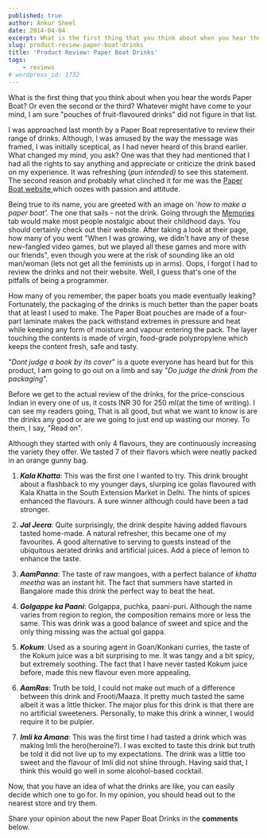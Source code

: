 ```yaml
---
published: true
author: Ankur Sheel
date: 2014-04-04
excerpt: What is the first thing that you think about when you hear the words Paper Boat? Or even the second or the third? Whatever might have come to your mind, I am sure "pouches of fruit-flavoured drinks" did not figure in that list. A product review of the new and exciting flavours that Hector Beverages have recently come out with.
slug: product-review-paper-boat-drinks
title: 'Product Review: Paper Boat Drinks'
tags:
    - reviews
# wordpress_id: 1732
---
```



What is the first thing that you think about when you hear the words Paper Boat? Or even the second or the third? Whatever might have come to your mind, I am sure "pouches of fruit-flavoured drinks" did not figure in that list.

<Quote
    quote="It takes courage to be creative. Just as soon as you have a new idea, you are a minority of one"
    author="E. Paul"
/>

I was approached last month by a Paper Boat representative to review their range of drinks. Although, I was amused by the way the message was framed, I was initially sceptical, as I had never heard of this brand earlier. What changed my mind, you ask? One was that they had mentioned that I had all the rights to say anything and appreciate or criticize the drink based on my experience. It was refreshing (_pun intended)_ to see this statement. The second reason and probably what clinched it for me was the [Paper Boat website ](http://paperboatdrinks.com)which oozes with passion and attitude.

Being true to its name, you are greeted with an image on '_how to make a paper boat'._ The one that sails - not the drink. Going through the [Memories ](http://paperboatdrinks.com/p/antakshari) tab would make most people nostalgic about their childhood days. You should certainly check out their website. After taking a look at their page, how many of you went "When I was growing, we didn't have any of these new-fangled video games, but we played all these games and more with our friends", even though you were at the risk of sounding like an old man/woman (lets not get all the feminists up in arms). Oops, I forgot I had to review the drinks and not their website. Well, I guess that's one of the pitfalls of being a programmer.

How many of you remember, the paper boats you made eventually leaking? Fortunately, the packaging of the drinks is much better than the paper boats that at least I used to make. The Paper Boat pouches are made of a four-part laminate makes the pack withstand extremes in pressure and heat while keeping any form of moisture and vapour entering the pack. The layer touching the contents is made of virgin, food-grade polypropylene which keeps the content fresh, safe and tasty.

"_Dont judge a book by its cover_" is a quote everyone has heard but for this product, I am going to go out on a limb and say "_Do judge the drink from the packaging_".

Before we get to the actual review of the drinks, for the price-conscious Indian in every one of us, it costs INR 30 for 250 ml(at the time of writing). I can see my readers going, That is all good, but what we want to know is are the drinks any good or are we going to just end up wasting our money. To them, I say, "Read on".

Although they started with only 4 flavours, they are continuously increasing the variety they offer. We tasted 7 of their flavors which were neatly packed in an orange gunny bag.

1. **_Kala Khatta_**: This was the first one I wanted to try. This drink brought about a flashback to my younger days, slurping ice golas flavoured with Kala Khatta in the South Extension Market in Delhi. The hints of spices enhanced the flavours. A sure winner although could have been a tad stronger.

2. **_Jal Jeera_**: Quite surprisingly, the drink despite having added flavours tasted home-made. A natural refresher, this became one of my favourites. A good alternative to serving to guests instead of the ubiquitous aerated drinks and artificial juices. Add a piece of lemon to enhance the taste.

3. **_AamPanna_**: The taste of raw mangoes, with a perfect balance of _khatta meetha_ was an instant hit. The fact that summers have started in Bangalore made this drink the perfect way to beat the heat.

4. **_Golgappe ka Paani_**: Golgappa, puchka, paani-puri. Although the name varies from region to region, the composition remains more or less the same. This was drink was a good balance of sweet and spice and the only thing missing was the actual gol gappa.

5. **_Kokum_**: Used as a souring agent in Goan/Konkani curries, the taste of the Kokum juice was a bit surprising to me. It was tangy and a bit spicy, but extremely soothing. The fact that I have never tasted Kokum juice before, made this new flavour even more appealing.

6. **_AamRas_**: Truth be told, I could not make out much of a difference between this drink and Frooti/Maaza. It pretty much tasted the same albeit it was a little thicker. The major plus for this drink is that there are no artificial sweeteners. Personally, to make this drink a winner, I would require it to be pulpier.

7. **_Imli ka Amana_**: This was the first time I had tasted a drink which was making Imli the hero(heroine?). I was excited to taste this drink but truth be told it did not live up to my expectations. The drink was a little too sweet and the flavour of Imli did not shine through. Having said that, I think this would go well in some alcohol-based cocktail.

Now, that you have an idea of what the drinks are like, you can easily decide which one to go for. In my opinion, you should head out to the nearest store and try them.

Share your opinion about the new Paper Boat Drinks in the **comments** below.
